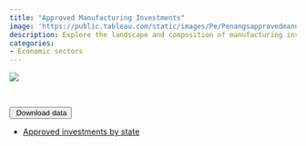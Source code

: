 ```yaml
---
title: "Approved Manufacturing Investments"
image: 'https://public.tableau.com/static/images/Pe/Penangsapprovedmanufacturinginvestment/InvestmentbyState/1.png'
description: Explore the landscape and composition of manufacturing investment in Penang
categories: 
- Economic sectors
---
```


```{=html}
<div class='tableauPlaceholder' id='viz1703183519174' style='position: relative'><noscript><a href='https:&#47;&#47;penanginstitute.org&#47;resources&#47;key-penang-statistics&#47;visualisations-of-key-indicators&#47;penang-manufacturing&#47;'><img alt=' ' src='https:&#47;&#47;public.tableau.com&#47;static&#47;images&#47;Pe&#47;Penangsapprovedmanufacturinginvestment&#47;InvestmentbyState&#47;1_rss.png' style='border: none' /></a></noscript><object class='tableauViz'  style='display:none;'><param name='host_url' value='https%3A%2F%2Fpublic.tableau.com%2F' /> <param name='embed_code_version' value='3' /> <param name='site_root' value='' /><param name='name' value='Penangsapprovedmanufacturinginvestment&#47;InvestmentbyState' /><param name='tabs' value='yes' /><param name='toolbar' value='yes' /><param name='static_image' value='https:&#47;&#47;public.tableau.com&#47;static&#47;images&#47;Pe&#47;Penangsapprovedmanufacturinginvestment&#47;InvestmentbyState&#47;1.png' /> <param name='animate_transition' value='yes' /><param name='display_static_image' value='yes' /><param name='display_spinner' value='yes' /><param name='display_overlay' value='yes' /><param name='display_count' value='yes' /><param name='language' value='en-US' /></object></div>                <script type='text/javascript'>                    var divElement = document.getElementById('viz1703183519174');                    var vizElement = divElement.getElementsByTagName('object')[0];                    vizElement.style.width='1000px';vizElement.style.height='850px';                    var scriptElement = document.createElement('script');                    scriptElement.src = 'https://public.tableau.com/javascripts/api/viz_v1.js';                    vizElement.parentNode.insertBefore(scriptElement, vizElement);                </script>
```
</br>

::: {.btn-group role="group"}
<button type="button" class="btn btn-primary dropdown-toggle" data-bs-toggle="dropdown" aria-expanded="false"> <i class="bi bi-download"></i> Download data </button>

<ul class="dropdown-menu">

<li><a class="dropdown-item" href="https://docs.google.com/spreadsheets/d/e/2PACX-1vThFULT3ww68TWNZT3sbjYUOqAdXsUZap64kfpCmpCpoOGY6EWHPdUrtTze1uSnIFVi20J1UtKoJX9J/pub?gid=0&single=true&output=csv">Approved investments by state</a></li>

</ul>
:::
